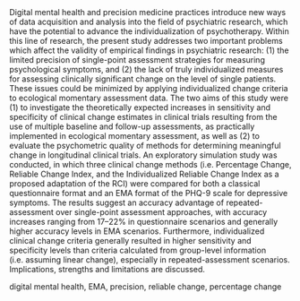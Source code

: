 
<!--
Indikatoren wie Reli Change sind Maß für Veränderung auf Indi Level. Sie sind jedoch noch immer mit Gruppen-level Parametern (etwa Variabilität) konfundiert. Das führt zu Problemen, wie beispielsweise einer Abhängigkeit des RCI von der Pre-Level Ausprägung. In unserer Arbeit versuchen wir herauszufinden, ob ein auf EMA-basierter tatsächlich individualisierter RCI bessere Klassifizierungen aufweist.
-->

Digital mental health and precision medicine practices introduce new ways of data acquisition and analysis into the field of psychiatric research, which have the potential to advance the individualization of psychotherapy. Within this line of research, the present study addresses two important problems which affect the validity of empirical findings in psychiatric research: (1) the limited precision of single-point assessment strategies for measuring psychological symptoms, and (2) the lack of truly individualized measures for assessing clinically significant change on the level of single patients. These issues could be minimized by applying individualized change criteria to ecological momentary assessment data. The two aims of this study were (1) to investigate the theoretically expected increases in sensitivity and specificity of clinical change estimates in clinical trials resulting from the use of multiple baseline and follow-up assessments, as practically implemented in ecological momentary assessment, as well as (2) to evaluate the psychometric quality of methods for determining meaningful change in longitudinal clinical trials. An exploratory simulation study was conducted, in which three clinical change methods (i.e. Percentage Change, Reliable Change Index, and the Individualized Reliable Change Index as a proposed adaptation of the RCI) were compared for both a classical questionnaire format and an EMA format of the PHQ-9 scale for depressive symptoms. The results suggest an accuracy advantage of repeated-assessment over single-point assessment approaches, with accuracy increases ranging from 17--22% in questionnaire scenarios and generally higher accuracy levels in EMA scenarios. Furthermore, individualized clinical change criteria generally resulted in higher sensitivity and specificity levels than criteria calculated from group-level information (i.e. assuming linear change), especially in repeated-assessment scenarios. Implications, strengths and limitations are discussed.
\par \noindent
\textit{Keywords:} digital mental health, EMA, precision, reliable change, percentage change
